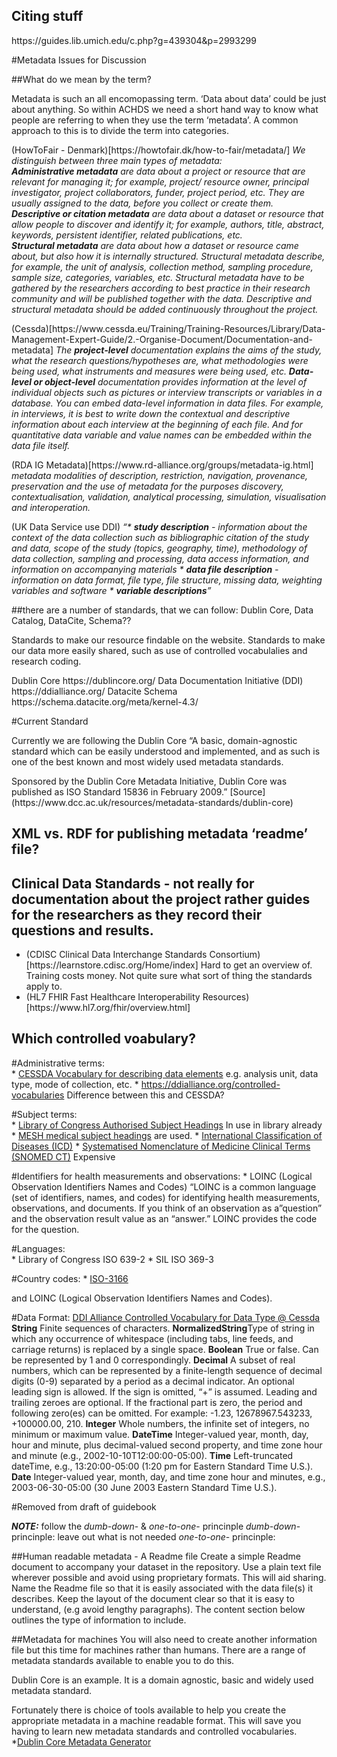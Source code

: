 ## Citing stuff
https://guides.lib.umich.edu/c.php?g=439304&p=2993299


#Metadata Issues for Discussion

##What do we mean by the term?

Metadata is such an all encomopassing term.  'Data about data' could be just about anything.  So within ACHDS we need a short hand way to know what people are referring to when they use the term 'metadata'.  A common approach to this is to divide the term into categories.

(HowToFair - Denmark)[https://howtofair.dk/how-to-fair/metadata/]
_We distinguish between three main types of metadata:  
    **Administrative metadata** are data about a project or resource that are relevant for managing it; for example, project/ resource owner, principal investigator, project collaborators, funder, project period, etc. They are usually assigned to the data, before you collect or create them.  
    **Descriptive or citation metadata** are data about a dataset or resource that allow people to discover and identify it; for example, authors, title, abstract, keywords, persistent identifier, related publications, etc.  
    **Structural metadata** are data about how a dataset or resource came about, but also how it is internally structured. Structural metadata describe, for example, the unit of analysis, collection method, sampling procedure, sample size, categories, variables, etc. Structural metadata have to be gathered by the researchers according to best practice in their research community and will be published together with the data. Descriptive and structural metadata should be added continuously throughout the project._
    
(Cessda)[https://www.cessda.eu/Training/Training-Resources/Library/Data-Management-Expert-Guide/2.-Organise-Document/Documentation-and-metadata]
_The **project-level** documentation explains the aims of the study, what the research questions/hypotheses are, what methodologies were being used, what instruments and measures were being used, etc. 
**Data-level or object-level** documentation provides information at the level of individual objects such as pictures or interview transcripts or variables in a database. You can embed data-level information in data files. For example, in interviews, it is best to write down the contextual and descriptive information about each interview at the beginning of each file. And for quantitative data variable and value names can be embedded within the data file itself._

(RDA IG Metadata)[https://www.rd-alliance.org/groups/metadata-ig.html]
_metadata modalities of description, restriction, navigation, provenance, preservation and the use of metadata for the purposes discovery, contextualisation, validation, analytical processing, simulation, visualisation and interoperation._

(UK Data Service use DDI)
_"* **study description** - information about the context of the data collection such as bibliographic citation of the study and data, scope of the study (topics, geography, time), methodology of data collection, sampling and processing, data access information, and information on accompanying materials
* **data file description** - information on data format, file type, file structure, missing data, weighting variables and software
* **variable descriptions**"_

##there are a number of standards, that we can follow:  Dublin Core, Data Catalog, DataCite, Schema?? 

Standards to make our resource findable on the website.
Standards to make our data more easily shared, such as use of controlled vocabulalies and research coding.

Dublin Core https://dublincore.org/
Data Documentation Initiative (DDI) https://ddialliance.org/
Datacite Schema https://schema.datacite.org/meta/kernel-4.3/

#Current Standard

Currently we are following the Dublin Core
"A basic, domain-agnostic standard which can be easily understood and implemented, and as such is one of the best known and most widely used metadata standards.

Sponsored by the Dublin Core Metadata Initiative, Dublin Core was published as ISO Standard 15836 in February 2009." [Source] (https://www.dcc.ac.uk/resources/metadata-standards/dublin-core)


## XML vs. RDF for publishing metadata 'readme' file?

## Clinical Data Standards - not really for documentation about the project rather guides for the researchers as they record their questions and results.
* (CDISC Clinical Data Interchange Standards Consortium)[https://learnstore.cdisc.org/Home/index] Hard to get an overview of.  Training costs money.  Not quite sure what sort of thing the standards apply to.
* (HL7 FHIR Fast Healthcare Interoperability Resources)[https://www.hl7.org/fhir/overview.html]


## Which controlled voabulary?
#Administrative terms:  
* [CESSDA Vocabulary for describing data elements](https://vocabularies.cessda.eu/#!discover) e.g. analysis unit, data type, mode of collection, etc.
* [https://ddialliance.org/controlled-vocabularies](https://ddialliance.org/controlled-vocabularies)  Difference between this and CESSDA?

#Subject terms:  
* [Library of Congress Authorised Subject Headings](https://authorities.loc.gov/cgi-bin/Pwebrecon.cgi?DB=local&PAGE=First)  In use in library already
* [MESH medical subject headings](https://meshb.nlm.nih.gov/search) are used.
* [International Classification of Diseases (ICD)](https://www.who.int/classifications/icd/en/)
* [Systematised Nomenclature of Medicine Clinical Terms (SNOMED CT) ](http://www.snomed.org/)  Expensive

#Identifiers for health measurements and observations:
* LOINC (Logical Observation Identifiers Names and Codes)  "LOINC is a common language (set of identifiers, names, and codes) for identifying health measurements, observations, and documents. If you think of an observation as a "question" and the observation result value as an "answer."  LOINC provides the code for the question.

#Languages:  
* Library of Congress ISO 639-2
* SIL ISO 369-3

#Country codes:
* [ISO-3166](https://www.iso.org/obp/ui/#search)

and LOINC (Logical Observation Identifiers Names and Codes).

#Data Format:
[DDI Alliance Controlled Vocabulary for Data Type @ Cessda](https://vocabularies.cessda.eu/vocabulary/DataType?lang=en)
**String** Finite sequences of characters. 
**NormalizedString**Type of string in which any occurrence of whitespace (including tabs, line feeds, and carriage returns) is replaced by a single space.
**Boolean** True or false. Can be represented by 1 and 0 correspondingly.
**Decimal** A subset of real numbers, which can be represented by a finite-length sequence of decimal digits (0-9) separated by a period as a decimal indicator. An optional leading sign is allowed. If the sign is omitted, "+" is assumed. Leading and trailing zeroes are optional. If the fractional part is zero, the period and following zero(es) can be omitted. For example: -1.23, 12678967.543233, +100000.00, 210.
**Integer** Whole numbers, the infinite set of integers, no minimum or maximum value. 
**DateTime** Integer-valued year, month, day, hour and minute, plus decimal-valued second property, and time zone hour and minute (e.g., 2002-10-10T12:00:00-05:00).
**Time** Left-truncated dateTime, e.g., 13:20:00-05:00 (1:20 pm for Eastern Standard Time U.S.).
**Date** Integer-valued year, month, day, and time zone hour and minutes, e.g., 2003-06-30-05:00 (30 June 2003 Eastern Standard Time U.S.). 


#Removed from draft of guidebook

***NOTE:*** follow the *dumb-down*- & *one-to-one*- princinple 
*dumb-down*-princinple: leave out what is not needed 
*one-to-one*- princinple: 

##Human readable metadata - A Readme file
Create a simple Readme document to accompany your dataset in the repository.  Use a plain text file wherever possible and avoid using proprietary formats.  This will aid sharing.
Name the Readme file so that it is easily associated with the data file(s) it describes.
Keep the layout of the document clear so that it is easy to understand, (e.g avoid lengthy paragraphs). 
The content section below outlines the type of information to include.

##Metadata for machines
You will also need to create another information file but this time for machines rather than humans.  There are a range of metadata standards available to enable you to do this.  

Dublin Core is an example.  It is a domain agnostic, basic and widely used metadata standard.

Fortunately there is choice of tools available to help you create the appropriate metadata in a machine readable format.  This will save you having to learn new metadata standards and controlled vocabularies.
*[Dublin Core Metadata Generator](http://nsteffel.github.io/dublin_core_generator/)


